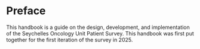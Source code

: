 # Preface {.unnumbered}

This handbook is a guide on the design, development, and implementation of the Seychelles Oncology Unit Patient Survey. This handbook was first put together for the first iteration of the survey in 2025.